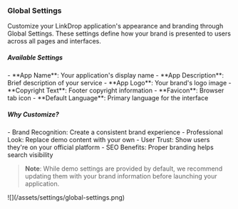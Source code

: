 
### Global Settings

<p className="my-4">
  Customize your LinkDrop application's appearance and branding through Global Settings. These settings define how your brand is presented to users across all pages and interfaces.
</p>

##### Available Settings

<p className="my-4">
  - **App Name**: Your application's display name
  - **App Description**: Brief description of your service
  - **App Logo**: Your brand's logo image
  - **Copyright Text**: Footer copyright information
  - **Favicon**: Browser tab icon
  - **Default Language**: Primary language for the interface
</p>

##### Why Customize?

<p className="my-4">
  - Brand Recognition: Create a consistent brand experience
  - Professional Look: Replace demo content with your own
  - User Trust: Show users they're on your official platform
  - SEO Benefits: Proper branding helps search visibility
</p>

> **Note**: While demo settings are provided by default, we recommend updating them with your brand information before launching your application.

<Card>
  ![](/assets/settings/global-settings.png)
</Card>
